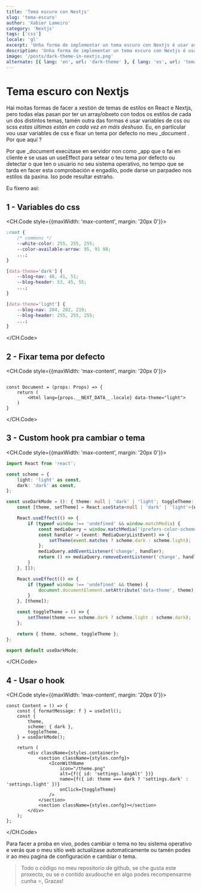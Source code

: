 ```yaml
---
title: 'Tema escuro con Nextjs'
slug: 'tema-escuro'
author: 'Xabier Lameiro'
category: 'Nextjs'
tags: ['css']
locale: 'gl'
excerpt: 'Unha forma de implementar un tema escuro con Nextjs é usar as variables CSS e, un custom hook para cambiar o tema e así cambiar o valor das variables.'
description: 'Unha forma de implementar un tema escuro con Nextjs é usar as variables CSS e, un custom hook para cambiar o tema e así cambiar o valor das variables.'
image: '/posts/dark-theme-in-nextjs.png'
alternate: [{ lang: 'en', url: 'dark-theme' }, { lang: 'es', url: 'tema-oscuro' }]
---
```


# Tema escuro con Nextjs

<Date date="02-03-2023" />

<GoogleAdsense />

Hai moitas formas de facer a xestión de temas de estilos en React e Nextjs, pero todas elas pasan por ter un array/obxeto con todos os estilos de cada un dos distintos temas, tamén
outra das formas é usar variables de css ou scss _estas últimas están en cada vez en máis deshuso_. Eu, en particular vou usar variables de css e fixar un tema por defecto no meu \_document . Por que aquí ?

Por que \_document execútase en servidor non como \_app que o fai en cliente e se usas un useEffect para setear o teu tema por defecto ou detectar o que ten o usuario no seu sistema operativo,
no tempo que se tarda en facer esta comprobación e engadilo, pode darse un parpadeo nos estilos da paxina. Iso pode resultar estraño.

Eu fíxeno así:

## 1 - Variables do css

<CH.Code style={{maxWidth: 'max-content', margin: '20px 0'}}>

```css globals.css
:root {
    /* commons */
    --white-color: 255, 255, 255;
    --color-available-arrow: 95, 91 98;
    ...;
}

[data-theme='dark'] {
    --blog-nav: 48, 41, 51;
    --blog-header: 53, 45, 55;
    ...;
}

[data-theme='light'] {
    --blog-nav: 204, 202, 219;
    --blog-header: 255, 255, 255;
    ...;
}
```

</CH.Code>

## 2 - Fixar tema por defecto

<CH.Code style={{maxWidth: 'max-content', margin: '20px 0'}}>

```tsx _document.tsx mark=4

const Document = (props: Props) => {
    return (
        <Html lang={props.__NEXT_DATA__.locale} data-theme="light">
    )
}

```

</CH.Code>

## 3 - Custom hook pra cambiar o tema

<CH.Code style={{maxWidth: 'max-content', margin: '20px 0'}}>

```ts useDarkMode.ts
import React from 'react';

const scheme = {
    light: 'light' as const,
    dark: 'dark' as const,
};

const useDarkMode = (): { theme: null | 'dark' | 'light'; toggleTheme: () => void; scheme: typeof scheme } => {
    const [theme, setTheme] = React.useState<null | 'dark' | 'light'>(null);

    React.useEffect(() => {
        if (typeof window !== 'undefined' && window.matchMedia) {
            const mediaQuery = window.matchMedia('(prefers-color-scheme: dark)');
            const handler = (event: MediaQueryListEvent) => {
                setTheme(event.matches ? scheme.dark : scheme.light);
            };
            mediaQuery.addEventListener('change', handler);
            return () => mediaQuery.removeEventListener('change', handler);
        }
    }, []);

    React.useEffect(() => {
        if (typeof window !== 'undefined' && theme) {
            document.documentElement.setAttribute('data-theme', theme);
        }
    }, [theme]);

    const toggleTheme = () => {
        setTheme(theme === scheme.dark ? scheme.light : scheme.dark);
    };

    return { theme, scheme, toggleTheme };
};

export default useDarkMode;
```

</CH.Code>

## 4 - Usar o hook

<CH.Code style={{maxWidth: 'max-content', margin: '20px 0'}}>

```tsx settings.tsx mark=3,4,5,6,15,16
const Content = () => {
    const { formatMessage: f } = useIntl();
    const {
        theme,
        scheme: { dark },
        toggleTheme,
    } = useDarkMode();

    return (
        <div className={styles.container}>
            <section className={styles.confg}>
                <IconWithName
                    icon="/theme.png"
                    alt={f({ id: 'settings.langAlt' })}
                    name={f({ id: theme === dark ? 'settings.dark' : 'settings.light' })}
                    onClick={toggleTheme}
                />
            </section>
            <section className={styles.confg}></section>
        </div>
    );
};
```

</CH.Code>

Para facer a proba en vivo, podes cambiar o tema no teu sistema operativo e verás que o meu sitio web actualízase automaticamente ou tamén podes ir ao meu pagina de configuración e cambiar o tema.

> Todo o código no meu repositorio de github, se che gusta este proxecto, ou se o contido axudouche en algo podes recompensarme cunha ⭐️, Grazas!
